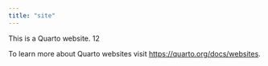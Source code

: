 ```yaml
---
title: "site"
---
```


This is a Quarto website. 12

To learn more about Quarto websites visit <https://quarto.org/docs/websites>.
